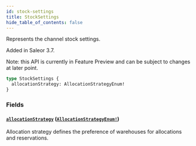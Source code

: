 ```yaml
---
id: stock-settings
title: StockSettings
hide_table_of_contents: false
---
```


Represents the channel stock settings.

Added in Saleor 3.7.

Note: this API is currently in Feature Preview and can be subject to changes at later point.

```graphql
type StockSettings {
  allocationStrategy: AllocationStrategyEnum!
}
```

### Fields

#### [`allocationStrategy`](#) ([`AllocationStrategyEnum!`](../../../developer/api-reference/enums/allocation-strategy-enum))

Allocation strategy defines the preference of warehouses for allocations and reservations.
